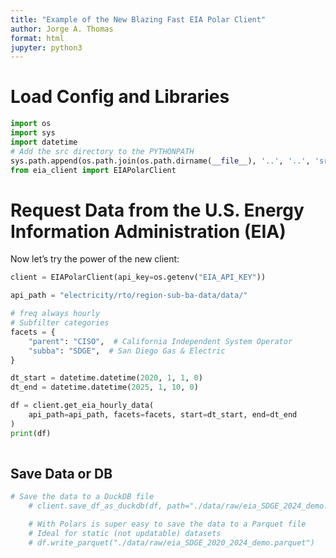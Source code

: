 ```yaml
---
title: "Example of the New Blazing Fast EIA Polar Client"
author: Jorge A. Thomas
format: html
jupyter: python3
---
```


# Load Config and Libraries

```python
import os
import sys
import datetime
# Add the src directory to the PYTHONPATH
sys.path.append(os.path.join(os.path.dirname(__file__), '..', '..', 'src'))
from eia_client import EIAPolarClient
```

# Request Data from the U.S. Energy Information Administration (EIA) 

Now let's try the power of the new client:

```python

client = EIAPolarClient(api_key=os.getenv("EIA_API_KEY"))

api_path = "electricity/rto/region-sub-ba-data/data/"

# freq always hourly
# Subfilter categories
facets = {
    "parent": "CISO",  # California Independent System Operator
    "subba": "SDGE",  # San Diego Gas & Electric
}

dt_start = datetime.datetime(2020, 1, 1, 0)
dt_end = datetime.datetime(2025, 1, 10, 0)

df = client.get_eia_hourly_data(
    api_path=api_path, facets=facets, start=dt_start, end=dt_end
)
print(df)
    
```

## Save Data or DB

```python
# Save the data to a DuckDB file
    # client.save_df_as_duckdb(df, path="./data/raw/eia_SDGE_2024_demo.duckdb", table_name="eia_data")

    # With Polars is super easy to save the data to a Parquet file
    # Ideal for static (not updatable) datasets
    # df.write_parquet("./data/raw/eia_SDGE_2020_2024_demo.parquet")
```